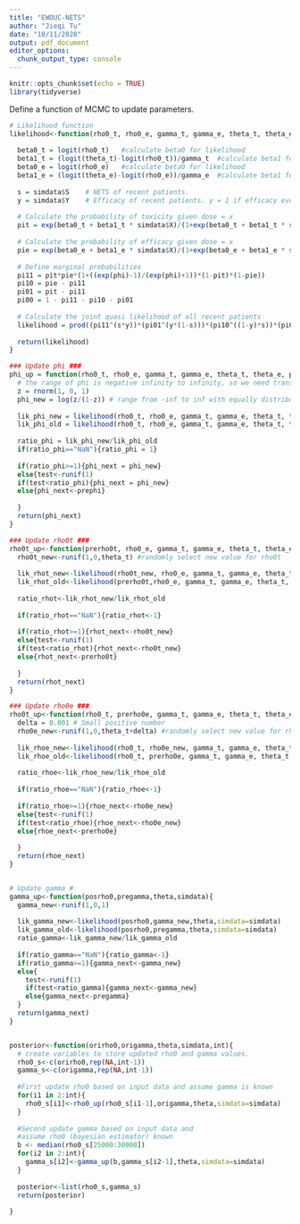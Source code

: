 ```yaml
---
title: "EWOUC-NETS"
author: "Jieqi Tu"
date: "10/11/2020"
output: pdf_document
editor_options: 
  chunk_output_type: console
---
```


```r
knitr::opts_chunk$set(echo = TRUE)
library(tidyverse)
```

Define a function of MCMC to update parameters.
```r
# Likelihood function
likelihood<-function(rho0_t, rho0_e, gamma_t, gamma_e, theta_t, theta_e, phi, simdata){
  
  beta0_t = logit(rho0_t)   #calculate beta0 for likelihood
  beta1_t = (logit(theta_t)-logit(rho0_t))/gamma_t  #calculate beta1 for likelihood
  beta0_e = logit(rho0_e)   #calculate beta0 for likelihood
  beta1_e = (logit(theta_e)-logit(rho0_e))/gamma_e  #calculate beta1 for likelihood
  
  s = simdata$S    # NETS of recent patients.
  y = simdata$Y    # Efficacy of recent patients. y = 1 if efficacy event occurs.
  
  # Calculate the probability of toxicity given dose = x
  pit = exp(beta0_t + beta1_t * simdata$X)/(1+exp(beta0_t + beta1_t * simdata$X))
  
  # Calculate the probability of efficacy given dose = x
  pie = exp(beta0_e + beta1_e * simdata$X)/(1+exp(beta0_e + beta1_e * simdata$X))
  
  # Define marginal probabilities
  pi11 = pit*pie*(1+((exp(phi)-1)/(exp(phi)+1))*(1-pit)*(1-pie))
  pi10 = pie - pi11
  pi01 = pit - pi11
  pi00 = 1 - pi11 - pi10 - pi01
  
  # Calculate the joint quasi likelihood of all recent patients
  likelihood = prod((pi11^(s*y))*(pi01^(y*(1-s)))*(pi10^((1-y)*s))*(pi00^((1-y)*(1-s))))  
  
  return(likelihood)
}

### Update phi ###
phi_up = function(rho0_t, rho0_e, gamma_t, gamma_e, theta_t, theta_e, prephi, simdata) {
  # the range of phi is negative infinity to infinity, so we need transformation of phi
  z = rnorm(1, 0, 1)
  phi_new = log(z/(1-z)) # range from -inf to inf with equally distributed probability
  
  lik_phi_new = likelihood(rho0_t, rho0_e, gamma_t, gamma_e, theta_t, theta_e, phi_new, simdata)
  lik_phi_old = likelihood(rho0_t, rho0_e, gamma_t, gamma_e, theta_t, theta_e, prephi, simdata)
  
  ratio_phi = lik_phi_new/lik_phi_old
  if(ratio_phi=="NaN"){ratio_phi = 1}
  
  if(ratio_phi>=1){phi_next = phi_new}
  else{test<-runif(1)
  if(test<ratio_phi){phi_next = phi_new}
  else{phi_next<-prephi}
  
  }
  return(phi_next)
}

### Update rho0t ###
rho0t_up<-function(prerho0t, rho0_e, gamma_t, gamma_e, theta_t, theta_e, phi, simdata){
  rho0t_new<-runif(1,0,theta_t) #randomly select new value for rho0t
  
  lik_rhot_new<-likelihood(rho0t_new, rho0_e, gamma_t, gamma_e, theta_t, theta_e, phi, simdata=simdata)
  lik_rhot_old<-likelihood(prerho0t,rho0_e, gamma_t, gamma_e, theta_t, theta_e, phi, simdata=simdata)
  
  ratio_rhot<-lik_rhot_new/lik_rhot_old
  
  if(ratio_rhot=="NaN"){ratio_rhot<-1}
  
  if(ratio_rhot>=1){rhot_next<-rho0t_new}
  else{test<-runif(1)
  if(test<ratio_rhot){rhot_next<-rho0t_new}
  else{rhot_next<-prerho0t}
  
  }
  return(rhot_next)
}

### Update rho0e ###
rho0t_up<-function(rho0_t, prerho0e, gamma_t, gamma_e, theta_t, theta_e, phi, simdata){
  delta = 0.001 # Small positive number
  rho0e_new<-runif(1,0,theta_t+delta) #randomly select new value for rho0e
  
  lik_rhoe_new<-likelihood(rho0_t, rho0e_new, gamma_t, gamma_e, theta_t, theta_e, phi, simdata=simdata)
  lik_rhoe_old<-likelihood(rho0_t, prerho0e, gamma_t, gamma_e, theta_t, theta_e, phi, simdata=simdata)
  
  ratio_rhoe<-lik_rhoe_new/lik_rhoe_old
  
  if(ratio_rhoe=="NaN"){ratio_rhoe<-1}
  
  if(ratio_rhoe>=1){rhoe_next<-rho0e_new}
  else{test<-runif(1)
  if(test<ratio_rhoe){rhoe_next<-rho0e_new}
  else{rhoe_next<-prerho0e}
  
  }
  return(rhoe_next)
}


# Update gamma #
gamma_up<-function(posrho0,pregamma,theta,simdata){
  gamma_new<-runif(1,0,1)
  
  lik_gamma_new<-likelihood(posrho0,gamma_new,theta,simdata=simdata)
  lik_gamma_old<-likelihood(posrho0,pregamma,theta,simdata=simdata)
  ratio_gamma<-lik_gamma_new/lik_gamma_old
  
  if(ratio_gamma=="NaN"){ratio_gamma<-1}
  if(ratio_gamma>=1){gamma_next<-gamma_new}
  else{
    test<-runif(1)
    if(test<ratio_gamma){gamma_next<-gamma_new}
    else{gamma_next<-pregamma}
  }
  return(gamma_next)
}


posterior<-function(orirho0,origamma,theta,simdata,int){
  # create variables to store updated rho0 and gamma values.
  rho0_s<-c(orirho0,rep(NA,int-1))
  gamma_s<-c(origamma,rep(NA,int-1))
  
  #First update rho0 based on input data and assume gamma is known 
  for(i1 in 2:int){
    rho0_s[i1]<-rho0_up(rho0_s[i1-1],origamma,theta,simdata=simdata)
  }
  
  #Second update gamma based on input data and 
  #assume rho0 (bayesian estimator) known
  b <- median(rho0_s[25000:30000])
  for(i2 in 2:int){
    gamma_s[i2]<-gamma_up(b,gamma_s[i2-1],theta,simdata=simdata)
  }
  
  posterior<-list(rho0_s,gamma_s)
  return(posterior)
  
}

```

